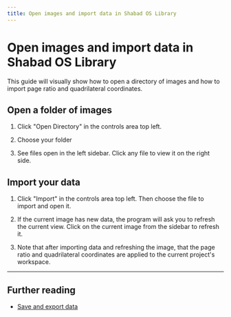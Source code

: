 ```yaml
---
title: Open images and import data in Shabad OS Library
---
```



# Open images and import data in Shabad OS Library

This guide will visually show how to open a directory of images and how to import page ratio and quadrilateral coordinates.

## Open a folder of images

1. Click "Open Directory" in the controls area top left.

<Media
  src='/media/shabad-os-library-interface.png'
  alt='Shabad OS library onscreen preview'
  link={true}
/>

2. Choose your folder

<Media
  src='/media/shabad-os-library-folder-picker.png'
  alt='Shabad OS library folder picker'
  link={true}
/>

3. See files open in the left sidebar. Click any file to view it on the right side.

<Media
  src='/media/shabad-os-library-file-clean.png'
  alt='Shabad OS library initial file preview'
  link={true}
/>

## Import your data

1. Click "Import" in the controls area top left. Then choose the file to import and open it.

<Media
  src='/media/shabad-os-library-import-file.png'
  alt='Shabad OS library importing a file'
  link={true}
/>

2. If the current image has new data, the program will ask you to refresh the current view. Click on the current image from the sidebar to refresh it.

<Media
  src='/media/shabad-os-library-refresh-image.png'
  alt='Shabad OS library file prompt to refresh image'
  link={true}
/>

3. Note that after importing data and refreshing the image, that the page ratio and quadrilateral coordinates are applied to the current project's workspace.

<Media
  src='/media/shabad-os-library-interface-onscreen-preview.png'
  alt='Shabad OS library file prompt to refresh image'
  link={true}
/>

---

## Further reading

- [Save and export data](/support/guide/library/save-and-export-data)
